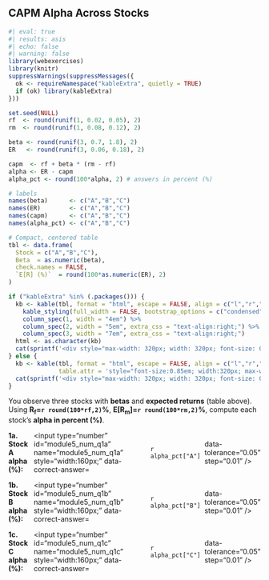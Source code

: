 ## CAPM Alpha Across Stocks 

```r
#| eval: true
#| results: asis
#| echo: false
#| warning: false
library(webexercises)
library(knitr)
suppressWarnings(suppressMessages({
  ok <- requireNamespace("kableExtra", quietly = TRUE)
  if (ok) library(kableExtra)
}))

set.seed(NULL)
rf  <- round(runif(1, 0.02, 0.05), 2)
rm  <- round(runif(1, 0.08, 0.12), 2)

beta <- round(runif(3, 0.7, 1.8), 2)
ER   <- round(runif(3, 0.06, 0.18), 2)

capm  <- rf + beta * (rm - rf)
alpha <- ER - capm
alpha_pct <- round(100*alpha, 2) # answers in percent (%)

# labels
names(beta)      <- c("A","B","C")
names(ER)        <- c("A","B","C")
names(capm)      <- c("A","B","C")
names(alpha_pct) <- c("A","B","C")

# Compact, centered table
tbl <- data.frame(
  Stock = c("A","B","C"),
  Beta  = as.numeric(beta),
  check.names = FALSE,
  `E[R] (%)`  = round(100*as.numeric(ER), 2)
)

if ("kableExtra" %in% (.packages())) {
  kb <- kable(tbl, format = "html", escape = FALSE, align = c("l","r","r")) %>%
    kable_styling(full_width = FALSE, bootstrap_options = c("condensed", "striped"), position = "center") %>%
    column_spec(1, width = "4em") %>%
    column_spec(2, width = "5em", extra_css = "text-align:right;") %>%
    column_spec(3, width = "7em", extra_css = "text-align:right;")
  html <- as.character(kb)
  cat(sprintf('<div style="max-width: 320px; width: 320px; font-size: 0.85em; margin: 0 auto;">%s</div>', html))
} else {
  kb <- kable(tbl, format = "html", escape = FALSE, align = c("l","r","r"),
              table.attr = 'style="font-size:0.85em; width:320px; max-width:320px; margin: 0 auto;"')
  cat(sprintf('<div style="max-width: 320px; width: 320px; font-size: 0.85em; margin: 0 auto;">%s</div>', as.character(kb)))
}
```

You observe three stocks with **betas** and **expected returns** (table above).  
Using **R<sub>f</sub>=`r round(100*rf,2)`%**, **E[R<sub>m</sub>]=`r round(100*rm,2)`%**, compute each stock’s **alpha in percent (%)**.  


::: {.question-block}
<form onsubmit="event.preventDefault();" style="display:flex; gap:8px; align-items:center;">
  <label for="module5_num_q1a"><strong>1a. Stock A alpha (%):</strong></label>
  <input type="number" id="module5_num_q1a" name="module5_num_q1a" style="width:160px;"
         data-correct-answer=`r alpha_pct["A"]` data-tolerance="0.05" step="0.01" />
</form>

<div id="feedback-module5_num_q1a" class="feedback" data-status="" style="display:none;">
✅ <strong>Stock A</strong><br>
CAPM = R<sub>f</sub> + β(R<sub>m</sub> − R<sub>f</sub>) = <strong>`r round(100*capm["A"],2)`%</strong>.<br>
α<sub>A</sub> = E[R]<sub>A</sub> − CAPM = `r round(100*ER["A"],2)`% − `r round(100*capm["A"],2)`% =
<strong>`r alpha_pct["A"]`%</strong>.<br>
Interpretation: α &gt; 0 ⇒ above SML (underpriced → buy); α &lt; 0 ⇒ below SML (overpriced → sell).
</div>
:::

::: {.question-block}
<form onsubmit="event.preventDefault();" style="display:flex; gap:8px; align-items:center;">
  <label for="module5_num_q1b"><strong>1b. Stock B alpha (%):</strong></label>
  <input type="number" id="module5_num_q1b" name="module5_num_q1b" style="width:160px;"
         data-correct-answer=`r alpha_pct["B"]` data-tolerance="0.05" step="0.01" />
</form>

<div id="feedback-module5_num_q1b" class="feedback" data-status="" style="display:none;">
✅ <strong>Stock B</strong><br>
CAPM = <strong>`r round(100*capm["B"],2)`%</strong>.<br>
α<sub>B</sub> = `r round(100*ER["B"],2)`% − `r round(100*capm["B"],2)`% =
<strong>`r alpha_pct["B"]`%</strong>.
</div>
:::

::: {.question-block}
<form onsubmit="event.preventDefault();" style="display:flex; gap:8px; align-items:center;">
  <label for="module5_num_q1c"><strong>1c. Stock C alpha (%):</strong></label>
  <input type="number" id="module5_num_q1c" name="module5_num_q1c" style="width:160px;"
         data-correct-answer=`r alpha_pct["C"]` data-tolerance="0.05" step="0.01" />
</form>

<div id="feedback-module5_num_q1c" class="feedback" data-status="" style="display:none;">
✅ <strong>Stock C</strong><br>
CAPM = <strong>`r round(100*capm["C"],2)`%</strong>.<br>
α<sub>C</sub> = `r round(100*ER["C"],2)`% − `r round(100*capm["C"],2)`% =
<strong>`r alpha_pct["C"]`%</strong>.
</div>
:::
